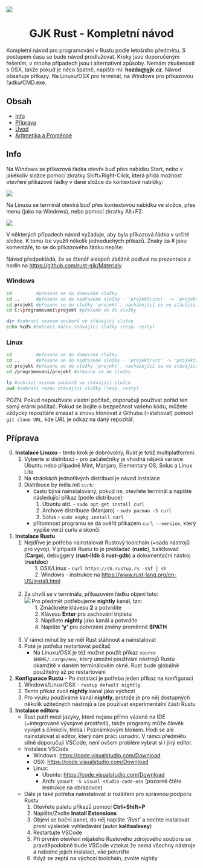 <img src="https://www.rust-lang.org/logos/rust-logo-256x256-blk.png" style="display: block;margin: 0 auto;"></img>
<h1 style="text-align: center">GJK Rust - Kompletní návod</h1>

Kompletní návod pro programování v Rustu podle letošního
předmětu. S postupem času se bude návod prodlužovat. Kroky
jsou doporučeným řešením, v mnoha případech jsou i alternativní
způsoby. Nemám zkušenosti s OSX, takže pokud je něco špatně, napište
mi: __hozda@gjk.cz__. Návod obsahuje příkazy. Na Linuxu/OSX pro
terminál, na Windows pro příkazovou řádku/CMD.exe.

## Obsah
- [Info](#info)
- [Příprava](#priprava)
- [Úvod](#uvod)
- [Aritmetika a Proměnné](#aritmetika)

<h2 id="info">Info</h2>  


Na Windows se příkazová řádka otevře buď přes nabídku Start, nebo
v jakékoliv složce pomocí zkratky Shift+Right-Click, která přidá
možnost otevření příkazové řádky v dané složce do kontextové nabídky:

<img src="https://i.stack.imgur.com/0DLsh.png"></img>

Na Linuxu se terminál otevírá buď přes kontextovou nabídku ve
složce, přes menu (jako na Windows), nebo pomocí zkratky Alt+F2:

<img src="http://cdn.makeuseof.com/wp-content/uploads/2011/01/altf2-main.png?x97327"></img>

V některých případech návod vyžaduje, aby byla příkazová řádka v
určité složce. K tomu lze využít několik jednoduchých příkazů. Znaky za #
jsou komentáře, to se do příkazového řádku nepíše:

Návod předpokládá, že se čtenář alespoň zběžně podíval na prezentace
z hodin na <https://github.com/rust-gjk/Materialy>


### Windows
```bash
cd         #přesune se do domovské složky
cd ..      #přesune se do nadřazené složky - 'projekt\src\' -> 'projekt\'
cd projekt #přesune se do složky 'projekt', nacházející se ve stávájícím adresáři
cd C:\programovaní\projekt #přesune se do složky

dir #zobrazí seznam souborů ve stávající složce
echo %cd% #zobrazí název stávající složky (resp. cesty)
```

### Linux
```bash
cd         #přesune se do domovské složky
cd ..      #přesune se do nadřazené složky - 'projekt/src' -> 'projekt/'
cd projekt #přesune se do složky 'projekt', nacházející se ve stávájícím adresáři
cd /programovaní/projekt #přesune se do složky

ls #zobrazí seznam souborů ve stávající složce
pwd #zobrazí název stávající složky (resp. cesty)
```

POZN: Pokud nepoužívate vlastní počítač, doporučuji používat pořád ten samý erární počítač.
Pokud se bojíte o bezpečnost vašeho kódu, můžete vždycky repozitáře smazat a znovu
klonovat z Githubu (=stahovat) pomocí `git clone URL`, kde *URL* je odkaz na daný repozitář.

<h2 id="priprava">Příprava</h2>  

0. __Instalace Linuxu__ - tento krok je dobrovolný, Rust je totiž multiplatformní:  
	1. Vyberte si distribuci - pro začátečníky je vhodná nějaká variace Ubuntu
	   nebo případně Mint, Manjaro, Elementary OS, Solus a Linux Lite
	0. Na stránkách jednotlivých distribucí je návod instalace  
	0. Distribuce by měla mít `curk`:  
		- často bývá nainstalovaný, pokud ne, otevřete terminál a napište
		  následující příkaz (podle distribuce):  
		  1. Ubuntu atd. - `sudo apt-get install curl`
		  0. Archové distribuce (Manjaro) - `sudo pacman -S curl`
		  0. Solus - `sudo eopkg install curl`
		- přítomnost programu se dá ověřit příkazem `curl --version`, který vypíše verzi curlu
			a skončí
0. __Instalace Rustu__  
	1. Nejdříve je potřeba nainstalovat Rustový toolchain (=sada nástrojů pro vývoj).
		 V případě Rustu to je překladač (__rustc__), balíčkovač (__Cargo__),
		 debuggery (__rust-lldb__ & __rust-gdb__)  a dokumentační nástroj (__rustdoc__)  
			&emsp;&emsp;1. OSX/Linux - `curl https://sh.rustup.rs -sSf | sh`  
			&emsp;&emsp;2. Windows - instrukce na <https://www.rust-lang.org/en-US/install.html> <br><br>
	0. Za chvíli se v terminálu, příkazovém řádku objeví toto:  
		 <img src="https://fungos.github.io/images/1/rustup-console.png"></img>
		 Pro předmět potřebujeme __nightly__ kanál, tzn:  
		 	&emsp;&emsp;1. Zmáčkněte klávesu __2__ a potvrdíte  
		 	&emsp;&emsp;2. Klávesu __Enter__ pro zachování tripletu  
		 	&emsp;&emsp;3. Napíšete __nightly__ jako kanál a potvrdíte  
		 	&emsp;&emsp;4. Napište __'y'__ pro potvrzení změny proměnné __$PATH__ <br><br>
	0. V rámci minut by se měl Rust stáhnout a nainstalovat
	0. Poté je potřeba restartovat počítač  
		- Na Linuxu/OSX je též možné použít příkaz `source $HOME/.cargo/env`, který umožní
			používání nástrojů Rustu okamžitě v daném terminálovém okně. Rust bude globálně
			použitelný až po restartování
0. __Konfigurace Rustu__ - Po instalaci je potřeba jeden příkaz na konfiguraci
	1. Windows/Linux/OSX - `rustup default nightly`
	0. Tento příkaz zvolí __nightly__ kanál jako výchozí
	0. Pro výuku používáme kanál __nightly__, protože je pro něj dostupných několik
		 užitečných nástrojů a lze používat experimentální části Rustu
0. __Instalace editoru__
	- Rust patří mezi jazyky, které nejsou přímo vázené na IDE
	(=integrované vývojové prostředí), takže programy může člověk vyvíjet s čímkoliv,
	třeba i Poznámkovým blokem. Hodí se ale nainstalovat si editor, který nám práci
	usnadní. V rámci předmětu silně doporučuji VSCode, není ovšem problém vybrat
	si i jiný editor.
	- Instalace VSCode
		- Windows: <https://code.visualstudio.com/Download>
		- OSX: <https://code.visualstudio.com/Download>
		- Linux:
			- Ubuntu: <https://code.visualstudio.com/Download>
			- Arch: `yaourt -S visual-studio-code-oss`  (pozorně čtěte instrukce na obrazovce)
	- Dále je také potřeba nainstalovat si rozšíření pro správnou podporu Rustu
		1. Otevřete paletu příkazů pomocí __Ctrl+Shift+P__
		2. Napište/Zvolte __Install Extensions__
		3. Objeví se boční panel, do něj napište _'Rust'_ a nechte instalovat první výsledek
		   vyhledávání (autor __kalitaalexey__)
		4. Restartujte VSCode
		5. Při prvním otevření nějakého Rustového zdrojového souboru se pravděpodobně bude
			 VSCode vztekat že nemá všechny nástroje a nabídne jejich instalaci, vše potvrďte
		6. Když se zeptá na výchozí toolchain, zvolte nightly
